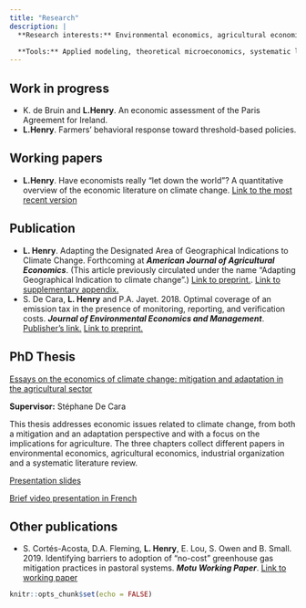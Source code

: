 ```yaml
---
title: "Research"
description: | 
  **Research interests:** Environmental economics, agricultural economics, and climate change related issues (impacts, adaptation and mitigation)

  **Tools:** Applied modeling, theoretical microeconomics, systematic literature review
---
```


## Work in progress
* K. de Bruin and **L.Henry**. An economic assessment of the Paris Agreement for Ireland.
* **L.Henry**. Farmers’ behavioral response toward threshold-based policies.

## Working papers
* **L.Henry**. Have economists really “let down the world”? A quantitative overview of the economic literature on climate change. [Link to the most recent version](https://www.dropbox.com/s/8uyonluiloioblr/CCEcon_SystRev_WP.pdf?dl=0)

## Publication
* **L. Henry**. Adapting the Designated Area of Geographical Indications to Climate Change. Forthcoming at ***American Journal of Agricultural Economics***. (This article previously circulated under the name "Adapting Geographical Indication to climate change".) [Link to preprint.](https://www.dropbox.com/s/lo34d5ke7g3s7h4/adapting_GIs_preprint.pdf?dl=0). [Link to supplementary appendix.](https://www.dropbox.com/s/elboli8ocpj4g2d/SupplementaryAppendix.pdf?dl=0)
* S. De Cara, **L. Henry** and P.A. Jayet. 2018. Optimal coverage of an emission tax in the presence of monitoring, reporting, and verification costs. ***Journal of Environmental Economics and Management***. [Publisher's link.](https://www.sciencedirect.com/science/article/pii/S0095069617302814) [Link to preprint.](https://hal.archives-ouvertes.fr/hal-01736839)

## PhD Thesis

[Essays on the economics of climate change: mitigation and adaptation in the agricultural sector](https://hal.archives-ouvertes.fr/tel-03544096/)

**Supervisor:** Stéphane De Cara

This thesis addresses economic issues related to climate change, from both a mitigation and an adaptation perspective and with a focus on the implications for agriculture. The three chapters collect different papers in environmental economics, agricultural economics, industrial organization and a systematic literature review. 

[Presentation slides](https://www.dropbox.com/s/uvxmttgb7qtsvo0/soutenance_V2_ho.pdf?dl=0)

[Brief video presentation in French](https://youtu.be/i2yW7j1fkUk?t=6) 

## Other publications

* S. Cortés-Acosta, D.A. Fleming, **L. Henry**, E. Lou, S. Owen and B. Small. 2019. Identifying barriers to adoption of “no-cost” greenhouse gas mitigation practices in pastoral
systems. ***Motu Working Paper***. [Link to working paper](http://motu-www.motu.org.nz/wpapers/19_10.pdf)

```r
knitr::opts_chunk$set(echo = FALSE)
```

